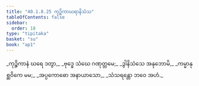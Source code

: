 ```yaml
---
title: "40.1.8.25 ကုဉ္စိကာဃရာနိသံသ"
tableOfContents: false
sidebar:
  order: 18
type: "tipitaka"
basket: "su"
book: "ap1"
---
```



<DynamicBreadcrumb />

<Division number="155" book="ap1">

<Paragraph number="4452" type="verses" book="ap1">
_ကုဉ္စိကာနံ ဃရေ ဒတွာ,_  
_ဗုဒ္ဓေ သံဃေ ဂဏုတ္တမေ;_  
_ဒွါနိသံသေ အနုဘောမိ,_  
_ကမ္မာနုစ္ဆဝိကေ မမ;_  
_အပ္ပကောဓော အနာယာသော,_  
_သံသရန္တော ဘဝေ အဟံ._
</Paragraph>
</Division>